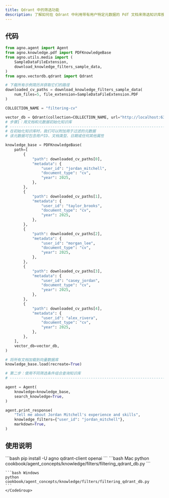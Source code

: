 ```yaml
---
title: Qdrant 中的筛选功能
description: 了解如何在 Qdrant 中利用带有用户特定元数据的 Pdf 文档来筛选知识库搜索。
---
```

## 代码

```python
from agno.agent import Agent
from agno.knowledge.pdf import PDFKnowledgeBase
from agno.utils.media import (
    SampleDataFileExtension,
    download_knowledge_filters_sample_data,
)
from agno.vectordb.qdrant import Qdrant

# 下载所有示例简历并获取它们的路径
downloaded_cv_paths = download_knowledge_filters_sample_data(
    num_files=5, file_extension=SampleDataFileExtension.PDF
)

COLLECTION_NAME = "filtering-cv"

vector_db = Qdrant(collection=COLLECTION_NAME, url="http://localhost:6333")
# 步骤1：用文档和元数据初始化知识库
# ------------------------------------------------------------------------------
# 在初始化知识库时，我们可以附加用于过滤的元数据
# 该元数据可包含用户ID、文档类型、日期或任何其他属性

knowledge_base = PDFKnowledgeBase(
    path=[
        {
            "path": downloaded_cv_paths[0],
            "metadata": {
                "user_id": "jordan_mitchell",
                "document_type": "cv",
                "year": 2025,
            },
        },
        {
            "path": downloaded_cv_paths[1],
            "metadata": {
                "user_id": "taylor_brooks",
                "document_type": "cv",
                "year": 2025,
            },
        },
        {
            "path": downloaded_cv_paths[2],
            "metadata": {
                "user_id": "morgan_lee",
                "document_type": "cv",
                "year": 2025,
            },
        },
        {
            "path": downloaded_cv_paths[3],
            "metadata": {
                "user_id": "casey_jordan",
                "document_type": "cv",
                "year": 2025,
            },
        },
        {
            "path": downloaded_cv_paths[4],
            "metadata": {
                "user_id": "alex_rivera",
                "document_type": "cv",
                "year": 2025,
            },
        },
    ],
    vector_db=vector_db,
)

# 将所有文档加载到向量数据库
knowledge_base.load(recreate=True)

# 第二步：使用不同筛选条件组合查询知识库
# ------------------------------------------------------------------------------

agent = Agent(
    knowledge=knowledge_base,
    search_knowledge=True,
)

agent.print_response(
    "Tell me about Jordan Mitchell's experience and skills",
    knowledge_filters={"user_id": "jordan_mitchell"},
    markdown=True,
)
```

## 使用说明

<Steps>
  <Step title="安装库">
    ```bash
    pip install -U agno qdrant-client openai
    ```
  </Step>

  <Step title="运行示例">
    <CodeGroup>
    ```bash Mac
    python cookbook/agent_concepts/knowledge/filters/filtering_qdrant_db.py
    ```

    ```bash Windows
    python cookbook/agent_concepts/knowledge/filters/filtering_qdrant_db.py
    ```
    </CodeGroup>
  </Step>
</Steps>